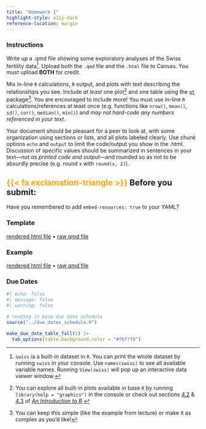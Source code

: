 ```yaml
---
title: "Homework 1"
highlight-style: a11y-dark
reference-location: margin
---
```


### Instructions

Write up a .qmd file showing some exploratory analyses of the Swiss fertility data^[`swiss` ia a built-in dataset in `R`. You can print the whole dataset by running `swiss` in your console. Use `names(swiss)` to see all available variable names. Running `View(swiss)` will pop up an interactive data viewer window.]. Upload both the `.qmd` file and the `.html` file to Canvas. You must upload **BOTH** for credit.

Mix in-line `R` calculations, `R` output, and plots with text describing the relationships you see. Include *at least* one plot^[You can explore all built-in plots available in base `R` by running `library(help = "graphics")` in the console or check out sections [4.2](https://intro2r.com/simple-base-r-plots.html) & [4.3](https://intro2r.com/custom_plot.html) of [*An Introduction to R*](https://intro2r.com/).] and one table using the [`gt`](https://gt.rstudio.com/articles/gt.html) package^[You can keep this simple (like the example from lecture) or make it as complex as you'd like!]. You are encouraged to include more! You must use in-line `R` calculations/references at least once (e.g. functions like `nrow()`, `mean()`, `sd()`, `cor()`, `median()`, `min()`) and *may not hard-code any numbers referenced in your text*.

Your document should be pleasant for a peer to look at, with some organization using sections or lists, and all plots labeled clearly. Use chunk options `echo` and `output` to limit the code/output you show in the .html. Discussion of specific values should be summarized in sentences in your text---*not as printed code and output*---and rounded so as not to be absurdly precise (e.g. round `x` with `round(x, 2)`).

::: {.callout-warning icon=false}
## <span style="color:orange">{{< fa exclamation-triangle >}}</span> Before you submit:
Have you remembered to add `embed-resources: true` to your YAML?
:::

### Template

[rendered html file](CSSS508_HW1_Template.qmd) •
[raw qmd file](https://raw.githubusercontent.com/vsass/CSSS508/main/Homework/HW1/CSSS508_HW1_Template.qmd) 

### Example

[rendered html file](CSSS508_HW1_Example.qmd) •
[raw qmd file](https://raw.githubusercontent.com/vsass/CSSS508/main/Homework/HW1/CSSS508_HW1_Example.qmd) 



### Due Dates

```r
#| echo: false
#| message: false
#| warning: false

# reading in base due date schedule
source("../due_dates_schedule.R")

make_due_date_table_fall(1) |> 
  tab_options(table.background.color = "#f6f7f9")
```


